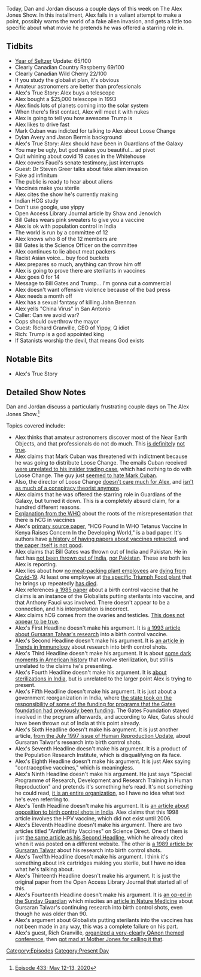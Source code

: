 {{DEFAULTSORT:
    #_EPISODE_0433:May 12-13, 2020
}}{{Episode
    | title             = May 12-13, 2020
    | caption           = [https://knowledgefight.libsyn.com/433-may-12-13-2020 Listen to this episode on Libsyn]
    | episodeNumber     = 433
    | length            = 02:05:40
    | airDate           = May 15, 2020
    | coverageStartDate = May 12, 2020
    | coverageEndDate   = May 13, 2020
    | episodeType       = [[:Category:Present Day|Present Day]]
    | appearance        = [[Mark Cuban]], [[Dylan Avery]], [[Jason Bermis]], [[Anthony Fauci]], [[Steven Greer]], [[Bill Gates]], [[John Brennan]], [[Rich Granville]]
    | beverage          = Clearly Canadian Country Raspberry; Clearly Canadian Mountain Blackberry; Clearly Canadian Wild Cherry
    | oocDrop           = We all prayed for Rush Limbaugh
    | previousEpisode   = [[432: May 10-11, 2020]]
    | nextEpisode       = [[434: Bill Cooper Covers OKC Part 1]]
}}

{{Stub}}

Today, Dan and Jordan discuss a couple days of this week on The Alex Jones Show. In this installment, Alex fails in a valiant attempt to make a point, possibly warns the world of a fake alien invasion, and gets a little too specific about what movie he pretends he was offered a starring role in.

==Tidbits==

*[[The Year of the Seltzer|Year of Seltzer]] Update: 65/100
*Clearly Canadian Country Raspberry 69/100
*Clearly Canadian Wild Cherry 22/100
*If you study the globalist plan, it's obvious
*Amateur astronomers are better than professionals
*Alex's True Story: Alex buys a telescope
*Alex bought a $25,000 telescope in 1993
*Alex finds lots of planets coming into the solar system
*When there's first contact, Alex will meet it with nukes
*Alex is going to tell you how awesome Trump is
*Alex likes to drive fast
*Mark Cuban was indicted for talking to Alex about Loose Change
*Dylan Avery and Jason Bermis background
*Alex's True Story: Alex should have been in Guardians of the Galaxy
*You may be ugly, but god makes you beautiful... ad pivot
*Quit whining about covid 19 cases in the Whitehouse
*Alex covers Fauci's senate testimony, just interrupts
*Guest: Dr Steven Greer talks about fake alien invasion
*Fake ad infinitum
*The public is ready to hear about aliens
*Vaccines make you sterile
*Alex cites the show he's currently making
*Indian HCG study
*Don't use google, use yippy
*Open Access Library Journal article by Shaw and Jenovich
*Bill Gates wears pink sweaters to give you a vaccine
*Alex is ok with population control in India
*The world is run by a committee of 12
*Alex knows who 8 of the 12 members are
*Bill Gates is the Science Officer on the committee
*Alex continues to lie about meat packers
*Racist Asian voice... buy food buckets
*Alex prepares so much, anything can throw him off
*Alex is going to prove there are sterilants in vaccines
*Alex goes 0 for 14
*Message to Bill Gates and Trump... I'm gonna cut a commercial
*Alex doesn't want offensive violence because of the bad press
*Alex needs a month off
*Alex has a sexual fantasy of killing John Brennan
*Alex yells "China Virus" in San Antonio
*Caller: Can we avoid war?
*Cops should overthrow the mayor
*Guest: Richard Granville, CEO of Yippy, Q idiot
*Rich: Trump is a god appointed king
*If Satanists worship the devil, that means God exists

==Notable Bits==

*Alex's True Story

==Detailed Show Notes==

Dan and Jordan discuss a particularly frustrating couple days on The Alex Jones Show.<ref>[https://knowledgefight.com/research/2020/5/15/episode-433-may-12-13-2020 Episode 433: May 12-13, 2020]</ref>

Topics covered include:

*Alex thinks that amateur astronomers discover most of the Near Earth Objects, and that professionals do not do much. This [https://www.nasa.gov/vision/universe/watchtheskies/neo.html is definitely] [https://arxiv.org/pdf/1503.04272.pdf not true].
*Alex claims that Mark Cuban was threatened with indictment because he was going to distribute Loose Change. The emails Cuban received [https://www.reuters.com/article/sec-norris-decision/fired-sec-lawyer-wins-reversal-in-case-over-emails-idUSL2E8FA9OL20120410 were unrelated to his insider trading case], which had nothing to do with Loose Change. The guy just [https://www.businessinsider.com/2008/11/new-light-on-the-bizarre-mark-cuban-emails seemed to hate Mark Cuban].
*Also, the director of Loose Change [https://theoutline.com/post/2179/reflecting-on-loose-change-in-the-age-of-fake-news-9-11-inside-job doesn't care much for Alex], and [http://www.slate.com/articles/news_and_politics/trutherism/2011/09/the_rise_of_truth.html isn't as much of a conspiracy theorist anymore].
*Alex claims that he was offered the starring role in Guardians of the Galaxy, but turned it down. This is a completely absurd claim, for a hundred different reasons.
*[https://www.who.int/immunization/monitoring_surveillance/resources/milstien.pdf Explanation from the WHO] about the roots of the misrepresentation that there is hCG in vaccines
*Alex's [http://www.oalib.com/articles/5290033#.Xr4uRmhKhPY primary source paper], "HCG Found In WHO Tetanus Vaccine In Kenya Raises Concern In the Developing World," is a bad paper. It's authors have [http://retractionwatch.com/2016/02/25/removed-paper-linking-hpv-vaccine-to-behavioral-issues-gets-retracted/ a history of having papers about vaccines retracted], and [https://retractionwatch.com/2018/01/30/second-time-researchers-retract-republish-vaccine-paper/ the paper itself is not good].
*Alex claims that Bill Gates was thrown out of India and Pakistan. He in fact has [https://www.snopes.com/fact-check/gates-org-kicked-out-of-india/ not been thrown out of India], [https://philanthropynewsdigest.org/news/gates-foundation-commits-200-million-to-combat-poverty-in-pakistan nor Pakistan]. These are both lies Alex is reporting.
*Alex lies about how [https://www.jsonline.com/story/news/2020/05/08/second-wisconsin-meatpacking-worker-dies-of-coronavirus-800-infected/3095122001/ no meat-packing plant employees] are [https://www.businessinsider.com/meatpacking-plants-12000-coronavirus-cases-48-deaths-2020-5 dying from Covid-19]. At least one employee at [https://www.kq2.com/content/news/16-workers-at-Triumph-Foods-under-quarantine-after-testing-positive-for-COVID-19-569925561.html the specific Triumph Food plant] that he brings up repeatedly [https://www.kmov.com/news/man-who-worked-at-missouri-pork-plant-dies-from-coronavirus/article_7e38c62c-907a-11ea-bc67-4b2f72b2745c.html has died].
*Alex references [https://www.ncbi.nlm.nih.gov/pubmed/12266649 a 1985 paper] about a birth control vaccine that he claims is an instance of the Globalists putting sterilants into vaccine, and that Anthony Fauci was involved. There doesn't appear to be a connection, and his interpretation is incorrect.
*Alex claims hCG comes from the ovaries and testicles. [https://www.hormone.org/your-health-and-hormones/glands-and-hormones-a-to-z/hormones/human-chorionic-gonadotropin-hormone-hcg This does not appear to be true].
*Alex's First Headline doesn't make his argument. It is [https://www.ncbi.nlm.nih.gov/pubmed/7683889 a 1993 article about Gursaran Talwar's research] into a birth control vaccine.
*Alex's Second Headline doesn't make his argument. It is [https://www.cell.com/trends/immunology/comments/S1471-4906(02)02182-8 an article in Trends in Immunology] about research into birth control shots.
*Alex's Third Headline doesn't make his argument. It is about [https://www.pbs.org/independentlens/blog/unwanted-sterilization-and-eugenics-programs-in-the-united-states/ some dark moments in American history] that involve sterilization, but still is unrelated to the claims he's presenting.
*Alex's Fourth Headline doesn't make his argument. It is [https://www.theguardian.com/world/2014/nov/12/india-sterilisation-deaths-women-forced-camps-relatives about sterilizations in India], but is unrelated to the larger point Alex is trying to present.
*Alex's Fifth Headline doesn't make his argument. It is just about a government reorganization in India, where [https://www.reuters.com/article/us-india-health-bmgf/india-cuts-some-funding-ties-with-gates-foundation-on-immunization-idUSKBN15N13K the state took on the responsibility of some of the funding for programs that the Gates foundation had previously been funding]. The Gates Foundation stayed involved in the program afterwards, and according to Alex, Gates should have been thrown out of India at this point already.
*Alex's Sixth Headline doesn't make his argument. It is just another article, [https://academic.oup.com/humupd/article/3/4/301/632859 from the July 1997 issue of Human Reproduction Update], about Gursaran Talwar's research into birth control shots.
*Alex's Seventh Headline doesn't make his argument. It is a product of the Population Research Institute, which is disqualifying on its face.
*Alex's Eighth Headline doesn't make his argument. It is just Alex saying "contraceptive vaccines," which is meaningless.
*Alex's Ninth Headline doesn't make his argument. He just says "Special Programme of Research, Development and Research Training in Human Reproduction" and pretends it's something he's read. It's not something he could read, [https://www.who.int/reproductivehealth/hrp/en/ it is an entire organization], so I have no idea what text he's even referring to.
*Alex's Tenth Headline doesn't make his argument. It is [https://www.thelancet.com/journals/lancet/article/PIIS0140-6736(05)60336-4/fulltext an article about opposition to birth control shots in India]. Alex claims that this 1998 article involves the HPV vaccine, which did not exist until 2006.
*Alex's Eleventh Headline doesn't make his argument. There are two articles titled "Antifertility Vaccines" on Science Direct. One of them is just [https://www.sciencedirect.com/science/article/abs/pii/S1471490602021828 the same article as his Second Headline], which he already cited when it was posted on a different website. The other is [https://www.sciencedirect.com/science/article/pii/0264410X89900431 a 1989 article by Gursaran Talwar] about his research into birth control shots.
*Alex's Twelfth Headline doesn't make his argument. I think it's something about ink cartridges making you sterile, but I have no idea what he's talking about.
*Alex's Thirteenth Headline doesn't make his argument. It is just the original paper from the Open Access Library Journal that started all of this.
*Alex's Fourteenth Headline doesn't make his argument. It is [https://www.sundayguardianlive.com/news/ethical-questions-surround-vaccine-reduce-fertility an op-ed in the Sunday Guardian] which miscites an [https://www.nature.com/articles/nm0218-118 article in Nature Medicine] about Gursaran Talwar's continuing research into birth control shots, even though he was older than 90.
*Alex's argument about Globalists putting sterilants into the vaccines has not been made in any way, this was a complete failure on his part.
*Alex's guest, Rich Granville, [https://www.motherjones.com/politics/2019/08/michael-flynn-and-george-papadopoulos-are-scheduled-to-speak-at-a-conference-organized-by-a-qanon-supporter/ organized a very-clearly QAnon themed conference], then [https://www.motherjones.com/politics/2019/08/michael-flynn-wants-a-judge-to-allow-him-to-travel-to-a-conference-held-by-a-qanon-fan/ got mad at Mother Jones for calling it that].

[[Category:Episodes]]
[[Category:Present Day]]
